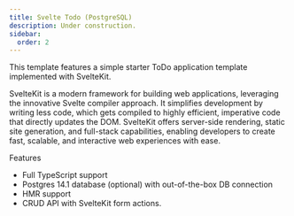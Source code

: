 ```yaml
---
title: Svelte Todo (PostgreSQL)
description: Under construction.
sidebar:
  order: 2
---
```


This template features a simple starter ToDo application template implemented with
SvelteKit.

SvelteKit is a modern framework for building web applications, leveraging the innovative
Svelte compiler approach. It simplifies development by writing less code, which gets
compiled to highly efficient, imperative code that directly updates the DOM. SvelteKit
offers server-side rendering, static site generation, and full-stack capabilities,
enabling developers to create fast, scalable, and interactive web experiences with ease.

Features

- Full TypeScript support
- Postgres 14.1 database (optional) with out-of-the-box DB connection
- HMR support
- CRUD API with SvelteKit form actions.
